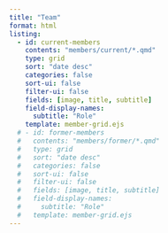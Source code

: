 ```yaml
---
title: "Team"
format: html
listing:
  - id: current-members
    contents: "members/current/*.qmd"
    type: grid
    sort: "date desc"
    categories: false
    sort-ui: false
    filter-ui: false
    fields: [image, title, subtitle]
    field-display-names: 
      subtitle: "Role"
    template: member-grid.ejs
  # - id: former-members
  #   contents: "members/former/*.qmd"
  #   type: grid
  #   sort: "date desc"
  #   categories: false
  #   sort-ui: false
  #   filter-ui: false
  #   fields: [image, title, subtitle]
  #   field-display-names:
  #     subtitle: "Role"
  #   template: member-grid.ejs
---
```


:::: {.member-grid}
::: {#current-members}
:::
::::

<!-- ## Former Members -->
<!---->
<!-- :::: {.member-grid} -->
<!-- ::: {#former-members} -->
<!-- ::: -->
<!-- :::: -->
